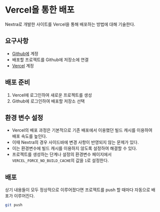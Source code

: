 
# Vercel을 통한 배포

Nextra로 개발한 사이트를 Vercel을 통해 배포하는 방법에 대해 기술한다.

## 요구사항

- [Github에](https://github.com/) 계정
- 배포할 프로젝트를 Github에 저장소에 연결
- [Vercel](https://vercel.com/) 계정

## 배포 준비

1. Vercel에 로그인하여 새로운 프로젝트를 생성
2. Github에 로그인하여 배포할 저장소 선택

## 환경 변수 설정

- Vercel의 배포 과정은 기본적으로 기존 배포에서 이용했던 빌드 캐시를 이용하여 배포 속도를 높인다.  
- 이때 Nextra의 경우 사이드바에 변경 사항이 반영되지 않는 문제가 있다.  
- 이는 환경변수에 빌드 캐시를 이용하지 않도록 설정하여 해결할 수 있다.  
- 프로젝트를 생성하는 단계나 설정의 환경변수 페이지에서 `VERCEL_FORCE_NO_BUILD_CACHE`의 값을 `1`로 설정한다.

## 배포

상기 내용들이 모두 정상적으로 이루어졌다면 프로젝트를 push 할 때마다 자동으로 배포가 이루어진다.

```sh
git push
```
